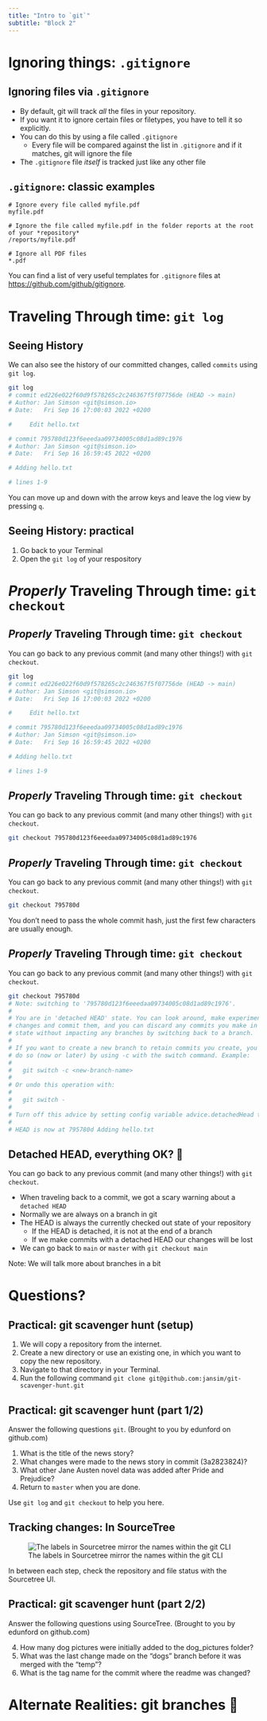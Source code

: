 ```yaml
---
title: "Intro to `git`"
subtitle: "Block 2"
---
```


# Ignoring things: `.gitignore`

## Ignoring files via `.gitignore`

- By default, git will track *all* the files in your repository.
- If you want it to ignore certain files or filetypes, you have to tell it so explicitly.
- You can do this by using a file called `.gitignore`
  - Every file will be compared against the list in `.gitignore` and if it matches, git will ignore the file
- The `.gitignore` file *itself* is tracked just like any other file

## `.gitignore`: classic examples

```
# Ignore every file called myfile.pdf
myfile.pdf
```

```
# Ignore the file called myfile.pdf in the folder reports at the root of your *repository*
/reports/myfile.pdf
```

```
# Ignore all PDF files
*.pdf
```

You can find a list of very useful templates for `.gitignore` files at <https://github.com/github/gitignore>.

<!-- TODO: Global vs. Local .gitignore?, pratical  -->

# Traveling Through time: `git log`

## Seeing History

We can also see the history of our committed changes, called `commits` using `git log`.

```bash
git log
# commit ed226e022f60d9f578265c2c246367f5f07756de (HEAD -> main)
# Author: Jan Simson <git@simson.io>
# Date:   Fri Sep 16 17:00:03 2022 +0200

#     Edit hello.txt

# commit 795780d123f6eeedaa09734005c08d1ad89c1976
# Author: Jan Simson <git@simson.io>
# Date:   Fri Sep 16 16:59:45 2022 +0200

# Adding hello.txt

# lines 1-9
```

You can move up and down with the arrow keys and leave the log view by pressing `q`.

## Seeing History: practical

1. Go back to your Terminal
2. Open the `git log` of your respository

# *Properly* Traveling Through time: `git checkout`

## *Properly* Traveling Through time: `git checkout`

You can go back to any previous commit (and many other things!) with `git checkout`.

```bash
git log
# commit ed226e022f60d9f578265c2c246367f5f07756de (HEAD -> main)
# Author: Jan Simson <git@simson.io>
# Date:   Fri Sep 16 17:00:03 2022 +0200

#     Edit hello.txt

# commit 795780d123f6eeedaa09734005c08d1ad89c1976
# Author: Jan Simson <git@simson.io>
# Date:   Fri Sep 16 16:59:45 2022 +0200

# Adding hello.txt

# lines 1-9
```

## *Properly* Traveling Through time: `git checkout`

You can go back to any previous commit (and many other things!) with `git checkout`.

```bash
git checkout 795780d123f6eeedaa09734005c08d1ad89c1976
```

## *Properly* Traveling Through time: `git checkout`

You can go back to any previous commit (and many other things!) with `git checkout`.

```bash
git checkout 795780d
```

You don't need to pass the whole commit hash, just the first few characters are usually enough.

## *Properly* Traveling Through time: `git checkout`

You can go back to any previous commit (and many other things!) with `git checkout`.

```bash
git checkout 795780d
# Note: switching to '795780d123f6eeedaa09734005c08d1ad89c1976'.
#
# You are in 'detached HEAD' state. You can look around, make experimental
# changes and commit them, and you can discard any commits you make in this
# state without impacting any branches by switching back to a branch.
#
# If you want to create a new branch to retain commits you create, you may
# do so (now or later) by using -c with the switch command. Example:
#
#   git switch -c <new-branch-name>
#
# Or undo this operation with:
#
#   git switch -
#
# Turn off this advice by setting config variable advice.detachedHead to false
#
# HEAD is now at 795780d Adding hello.txt
```

## Detached HEAD, everything OK? 🤕

You can go back to any previous commit (and many other things!) with `git checkout`.

- When traveling back to a commit, we got a scary warning about a `detached HEAD`
- Normally we are always on a branch in git
- The HEAD is always the currently checked out state of your repository
  - If the HEAD is detached, it is not at the end of a branch
  - If we make commits with a detached HEAD our changes will be lost
- We can go back to `main` or `master` with `git checkout main`

Note: We will talk more about branches in a bit

# Questions?

## Practical: git scavenger hunt (setup)

1. We will copy a repository from the internet.
2. Create a new directory or use an existing one, in which you want to copy the new repository.
3. Navigate to that directory in your Terminal.
4. Run the following command `git clone git@github.com:jansim/git-scavenger-hunt.git`

## Practical: git scavenger hunt (part 1/2)

Answer the following questions `git`. (Brought to you by edunford on github.com)

1. What is the title of the news story?
2. What changes were made to the news story in commit (3a2823824)?
3. What other Jane Austen novel data was added after Pride and Prejudice?
4. Return to `master` when you are done.

Use `git log` and `git checkout` to help you here.

## Tracking changes: In SourceTree

<!-- TODO: adapt -->
![The labels in Sourcetree mirror the names within the git CLI](images/screenshots/sourcetree-test.png)

In between each step, check the repository and file status with the Sourcetree UI.

## Practical: git scavenger hunt (part 2/2)

Answer the following questions using SourceTree. (Brought to you by edunford on github.com)

4. How many dog pictures were initially added to the dog_pictures folder?
5. What was the last change made on the "dogs" branch before it was merged with the "temp"?
6. What is the tag name for the commit where the readme was changed?


# Alternate Realities: git branches 🌳
